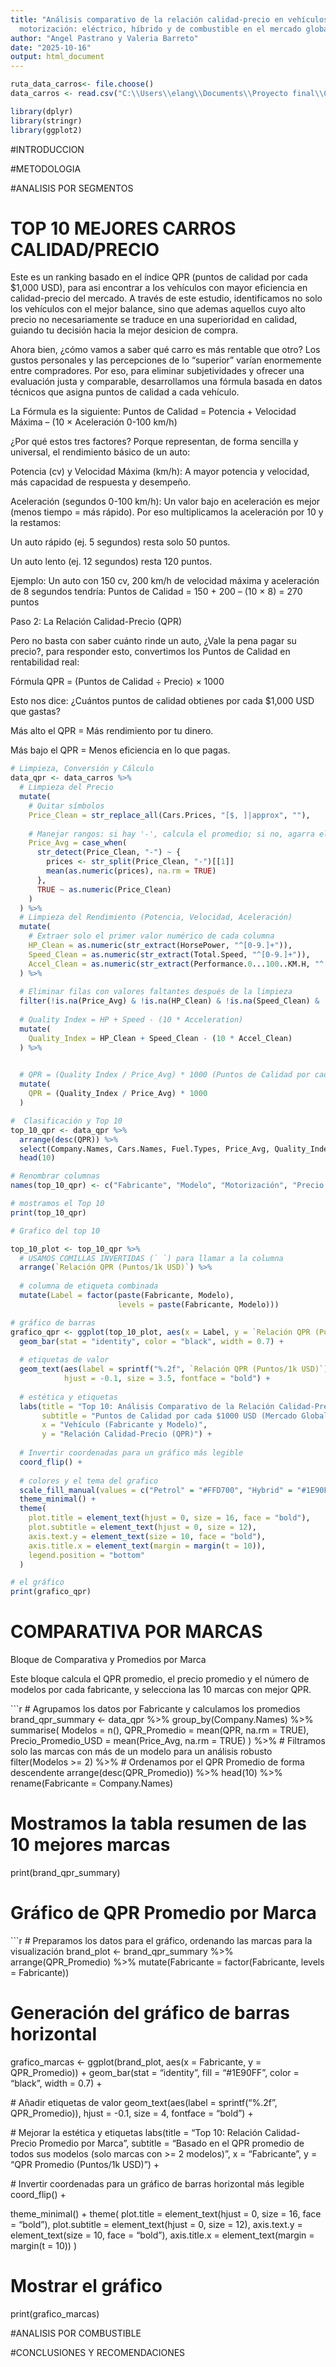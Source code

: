 ```yaml
---
title: "Análisis comparativo de la relación calidad-precio en vehículos por tipo de
  motorización: eléctrico, híbrido y de combustible en el mercado global 2025"
author: "Angel Pastrano y Valeria Barreto"
date: "2025-10-16"
output: html_document
---
```

```r
ruta_data_carros<- file.choose()
data_carros <- read.csv("C:\\Users\\elang\\Documents\\Proyecto final\\Cars Datasets 2025.csv")
```

```r
library(dplyr)
library(stringr)
library(ggplot2)
```
#INTRODUCCION


#METODOLOGIA


#ANALISIS POR SEGMENTOS

# TOP 10 MEJORES CARROS CALIDAD/PRECIO
Este es un ranking basado en el índice QPR (puntos de calidad por cada $1,000 USD), para asi encontrar a los vehículos con mayor eficiencia en calidad-precio del mercado.
A través de este estudio, identificamos no solo los vehículos con el mejor balance, sino que ademas aquellos cuyo alto precio no necesariamente se traduce en una superioridad en calidad, guiando tu decisión hacia la mejor desicion de compra.

Ahora bien, ¿cómo vamos a saber qué carro es más rentable que otro?
Los gustos personales y las percepciones de lo “superior” varían enormemente entre compradores. Por eso, para eliminar subjetividades y ofrecer una evaluación justa y comparable, desarrollamos una fórmula basada en datos técnicos que asigna puntos de calidad a cada vehículo.

La Fórmula es la siguiente: Puntos de Calidad = Potencia + Velocidad Máxima – (10 × Aceleración 0-100 km/h)

¿Por qué estos tres factores?
Porque representan, de forma sencilla y universal, el rendimiento básico de un auto:

Potencia (cv) y Velocidad Máxima (km/h):
A mayor potencia y velocidad, más capacidad de respuesta y desempeño.

Aceleración (segundos 0-100 km/h):
Un valor bajo en aceleración es mejor (menos tiempo = más rápido).
Por eso multiplicamos la aceleración por 10 y la restamos:

Un auto rápido (ej. 5 segundos) resta solo 50 puntos.

Un auto lento (ej. 12 segundos) resta 120 puntos.

Ejemplo:
Un auto con 150 cv, 200 km/h de velocidad máxima y aceleración de 8 segundos tendría:
Puntos de Calidad = 150 + 200 – (10 × 8) = 270 puntos

Paso 2: La Relación Calidad-Precio (QPR)

Pero no basta con saber cuánto rinde un auto, ¿Vale la pena pagar su precio?,
para responder esto, convertimos los Puntos de Calidad en rentabilidad real:

Fórmula QPR = (Puntos de Calidad ÷ Precio) × 1000

Esto nos dice:
¿Cuántos puntos de calidad obtienes por cada $1,000 USD que gastas?

Más alto el QPR = Más rendimiento por tu dinero.

Más bajo el QPR = Menos eficiencia en lo que pagas.
```r
# Limpieza, Conversión y Cálculo
data_qpr <- data_carros %>%
  # Limpieza del Precio 
  mutate(
    # Quitar símbolos
    Price_Clean = str_replace_all(Cars.Prices, "[$, ]|approx", ""),
    
    # Manejar rangos: si hay '-', calcula el promedio; si no, agarra el valor
    Price_Avg = case_when(
      str_detect(Price_Clean, "-") ~ {
        prices <- str_split(Price_Clean, "-")[[1]]
        mean(as.numeric(prices), na.rm = TRUE)
      },
      TRUE ~ as.numeric(Price_Clean)
    )
  ) %>%
  # Limpieza del Rendimiento (Potencia, Velocidad, Aceleración)
  mutate(
    # Extraer solo el primer valor numérico de cada columna
    HP_Clean = as.numeric(str_extract(HorsePower, "^[0-9.]+")),
    Speed_Clean = as.numeric(str_extract(Total.Speed, "^[0-9.]+")),
    Accel_Clean = as.numeric(str_extract(Performance.0...100..KM.H, "^[0-9.]+|\\d"))
  ) %>%
  
  # Eliminar filas con valores faltantes después de la limpieza
  filter(!is.na(Price_Avg) & !is.na(HP_Clean) & !is.na(Speed_Clean) & !is.na(Accel_Clean) & Price_Avg > 0) %>%
  
  # Quality Index = HP + Speed - (10 * Acceleration)
  mutate(
    Quality_Index = HP_Clean + Speed_Clean - (10 * Accel_Clean)
  ) %>%
  

  # QPR = (Quality Index / Price_Avg) * 1000 (Puntos de Calidad por cada $1000 USD)
  mutate(
    QPR = (Quality_Index / Price_Avg) * 1000
  )

#  Clasificación y Top 10
top_10_qpr <- data_qpr %>%
  arrange(desc(QPR)) %>%
  select(Company.Names, Cars.Names, Fuel.Types, Price_Avg, Quality_Index, QPR) %>%
  head(10)

# Renombrar columnas 
names(top_10_qpr) <- c("Fabricante", "Modelo", "Motorización", "Precio Promedio (USD)", "Índice de Calidad", "Relación QPR (Puntos/1k USD)")

# mostramos el Top 10
print(top_10_qpr)
```


```r
# Grafico del top 10

top_10_plot <- top_10_qpr %>%
  # USAMOS COMILLAS INVERTIDAS (` `) para llamar a la columna
  arrange(`Relación QPR (Puntos/1k USD)`) %>% 
  
  # columna de etiqueta combinada
  mutate(Label = factor(paste(Fabricante, Modelo), 
                        levels = paste(Fabricante, Modelo)))

# gráfico de barras
grafico_qpr <- ggplot(top_10_plot, aes(x = Label, y = `Relación QPR (Puntos/1k USD)`, fill = Motorización)) +
  geom_bar(stat = "identity", color = "black", width = 0.7) +
  
  # etiquetas de valor
  geom_text(aes(label = sprintf("%.2f", `Relación QPR (Puntos/1k USD)`)), 
            hjust = -0.1, size = 3.5, fontface = "bold") +
  
  # estética y etiquetas
  labs(title = "Top 10: Análisis Comparativo de la Relación Calidad-Precio (QPR)",
       subtitle = "Puntos de Calidad por cada $1000 USD (Mercado Global 2025)",
       x = "Vehículo (Fabricante y Modelo)",
       y = "Relación Calidad-Precio (QPR)") +
  
  # Invertir coordenadas para un gráfico más legible
  coord_flip() +
  
  # colores y el tema del grafico
  scale_fill_manual(values = c("Petrol" = "#FFD700", "Hybrid" = "#1E90FF", "Diesel" = "#A9A9A9", "plug in hyrbrid" = "#00BFFF")) +
  theme_minimal() +
  theme(
    plot.title = element_text(hjust = 0, size = 16, face = "bold"),
    plot.subtitle = element_text(hjust = 0, size = 12),
    axis.text.y = element_text(size = 10, face = "bold"),
    axis.title.x = element_text(margin = margin(t = 10)),
    legend.position = "bottom"
  )

# el gráfico
print(grafico_qpr)

```


# COMPARATIVA POR MARCAS

Bloque de Comparativa y Promedios por Marca

Este bloque calcula el QPR promedio, el precio promedio y el número de modelos por cada fabricante, y selecciona las 10 marcas con mejor QPR.

```r
# Agrupamos los datos por Fabricante y calculamos los promedios
brand_qpr_summary <- data_qpr %>%
  group_by(Company.Names) %>%
  summarise(
    Modelos = n(),
    QPR_Promedio = mean(QPR, na.rm = TRUE),
    Precio_Promedio_USD = mean(Price_Avg, na.rm = TRUE)
  ) %>%
  # Filtramos solo las marcas con más de un modelo para un análisis robusto
  filter(Modelos >= 2) %>%
  # Ordenamos por el QPR Promedio de forma descendente
  arrange(desc(QPR_Promedio)) %>%
  head(10) %>%
  rename(Fabricante = Company.Names)

# Mostramos la tabla resumen de las 10 mejores marcas
print(brand_qpr_summary)


# Gráfico de QPR Promedio por Marca

```r
# Preparamos los datos para el gráfico, ordenando las marcas para la visualización
brand_plot <- brand_qpr_summary %>%
  arrange(QPR_Promedio) %>%
  mutate(Fabricante = factor(Fabricante, levels = Fabricante))

# Generación del gráfico de barras horizontal
grafico_marcas <- ggplot(brand_plot, aes(x = Fabricante, y = QPR_Promedio)) +
  geom_bar(stat = "identity", fill = "#1E90FF", color = "black", width = 0.7) +
  
  # Añadir etiquetas de valor
  geom_text(aes(label = sprintf("%.2f", QPR_Promedio)), 
            hjust = -0.1, size = 4, fontface = "bold") +
  
  # Mejorar la estética y etiquetas
  labs(title = "Top 10: Relación Calidad-Precio Promedio por Marca",
       subtitle = "Basado en el QPR promedio de todos sus modelos (solo marcas con >= 2 modelos)",
       x = "Fabricante",
       y = "QPR Promedio (Puntos/1k USD)") +
  
  # Invertir coordenadas para un gráfico de barras horizontal más legible
  coord_flip() +
  
  theme_minimal() +
  theme(
    plot.title = element_text(hjust = 0, size = 16, face = "bold"),
    plot.subtitle = element_text(hjust = 0, size = 12),
    axis.text.y = element_text(size = 10, face = "bold"),
    axis.title.x = element_text(margin = margin(t = 10))
  )

# Mostrar el gráfico
print(grafico_marcas)



#ANALISIS POR COMBUSTIBLE



#CONCLUSIONES Y RECOMENDACIONES